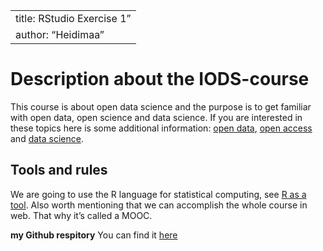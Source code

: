 
---
title: RStudio Exercise 1"
author: "Heidimaa"
---

# Description about the IODS-course

This course is about open data science and the purpose is to get familiar with open data, open science and data science. If you are interested in these topics here is some additional information: [open data](https://en.wikipedia.org/wiki/Open_data), [open access](https://en.wikipedia.org/wiki/Open_access) and [data science](https://en.wikipedia.org/wiki/Data_science).

## Tools and rules

We are going to use the R language for statistical computing, see [R as a tool](https://cran.r-project.org/index.html). Also worth mentioning that we can accomplish the whole course in web. That why it's called a MOOC. 

__my Github respitory__
You can find it [here](https://github.com/8475394/IODS-project)